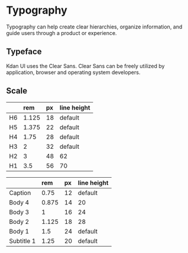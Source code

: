 
<Meta title='Design System/Typography' />

# Typography

Typography can help create clear hierarchies, organize information, and guide users through a product or experience.

## Typeface

Kdan UI uses the Clear Sans. Clear Sans can be freely utilized by application, browser and operating system developers.

## Scale

<table>
  <thead>
    <tr>
      <th></th>
      <th align='left'>rem</th>
      <th align='left'>px</th>
      <th align='left'>line height</th>
    </tr>
  </thead>
  <tbody>
    <tr>
      <td>
        <Typography variant='h6'>H6</Typography>
      </td>
      <td>
        <Typography variant='h6'>1.125</Typography>
      </td>
      <td>
        <Typography variant='h6'>18</Typography>
      </td>
      <td>
        <Typography variant='h6'>default</Typography>
      </td>
    </tr>
    <tr>
      <td>
        <Typography variant='h5'>H5</Typography>
      </td>
      <td>
        <Typography variant='h5'>1.375</Typography>
      </td>
      <td>
        <Typography variant='h5'>22</Typography>
      </td>
      <td>
        <Typography variant='h5'>default</Typography>
      </td>
    </tr>
    <tr>
      <td>
        <Typography variant='h4'>H4</Typography>
      </td>
      <td>
        <Typography variant='h4'>1.75</Typography>
      </td>
      <td>
        <Typography variant='h4'>28</Typography>
      </td>
      <td>
        <Typography variant='h4'>default</Typography>
      </td>
    </tr>
    <tr>
      <td>
        <Typography variant='h3'>H3</Typography>
      </td>
      <td>
        <Typography variant='h3'>2</Typography>
      </td>
      <td>
        <Typography variant='h3'>32</Typography>
      </td>
      <td>
        <Typography variant='h3'>default</Typography>
      </td>
    </tr>
    <tr>
      <td>
        <Typography variant='h2'>H2</Typography>
      </td>
      <td>
        <Typography variant='h2'>3</Typography>
      </td>
      <td>
        <Typography variant='h2'>48</Typography>
      </td>
      <td>
        <Typography variant='h2'>62</Typography>
      </td>
    </tr>
    <tr>
      <td>
        <Typography variant='h1'>H1</Typography>
      </td>
      <td>
        <Typography variant='h1'>3.5</Typography>
      </td>
      <td>
        <Typography variant='h1'>56</Typography>
      </td>
      <td>
        <Typography variant='h2'>70</Typography>
      </td>
    </tr>
  </tbody>
</table>

<table>
  <thead>
    <tr>
      <th></th>
      <th align='left'>rem</th>
      <th align='left'>px</th>
      <th align='left'>line height</th>
    </tr>
  </thead>
  <tbody>
    <tr>
      <td>
        <Typography variant='caption'>Caption</Typography>
      </td>
      <td>
        <Typography variant='caption'>0.75</Typography>
      </td>
      <td>
        <Typography variant='caption'>12</Typography>
      </td>
      <td>
        <Typography variant='caption'>default</Typography>
      </td>
    </tr>
    <tr>
      <td>
        <Typography variant='b4'>Body 4</Typography>
      </td>
      <td>
        <Typography variant='b4'>0.875</Typography>
      </td>
      <td>
        <Typography variant='b4'>14</Typography>
      </td>
      <td>
        <Typography variant='b4'>20</Typography>
      </td>
    </tr>
    <tr>
      <td>
        <Typography variant='b3'>Body 3</Typography>
      </td>
      <td>
        <Typography variant='b3'>1</Typography>
      </td>
      <td>
        <Typography variant='b3'>16</Typography>
      </td>
      <td>
        <Typography variant='b3'>24</Typography>
      </td>
    </tr>
    <tr>
      <td>
        <Typography variant='b2'>Body 2</Typography>
      </td>
      <td>
        <Typography variant='b2'>1.125</Typography>
      </td>
      <td>
        <Typography variant='b2'>18</Typography>
      </td>
      <td>
        <Typography variant='b2'>28</Typography>
      </td>
    </tr>
    <tr>
      <td>
        <Typography variant='b1'>Body 1</Typography>
      </td>
      <td>
        <Typography variant='b1'>1.5</Typography>
      </td>
      <td>
        <Typography variant='b1'>24</Typography>
      </td>
      <td>
        <Typography variant='b1'>default</Typography>
      </td>
    </tr>
    <tr>
      <td>
        <Typography variant='subtitle1'>Subtitle 1</Typography>
      </td>
      <td>
        <Typography variant='subtitle1'>1.25</Typography>
      </td>
      <td>
        <Typography variant='subtitle1'>20</Typography>
      </td>
      <td>
        <Typography variant='subtitle1'>default</Typography>
      </td>
    </tr>
  </tbody>
</table>

